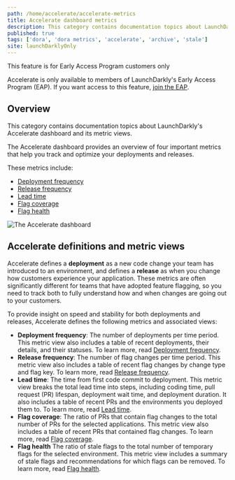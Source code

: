 ```yaml
---
path: /home/accelerate/accelerate-metrics
title: Accelerate dashboard metrics
description: This category contains documentation topics about LaunchDarkly's Accelerate dashboard and its metric views.
published: true
tags: ['dora', 'dora metrics', 'accelerate', 'archive', 'stale']
site: launchDarklyOnly
---
```


<Callout intent="info">
  <CalloutTitle>This feature is for Early Access Program customers only</CalloutTitle>
  <CalloutDescription>

Accelerate is only available to members of LaunchDarkly's Early Access Program (EAP). If you want access to this feature, [join the EAP](https://launchdarkly.com/eap).

  </CalloutDescription>
</Callout>

## Overview

This category contains documentation topics about LaunchDarkly's Accelerate dashboard and its metric views.

The Accelerate dashboard provides an overview of four important metrics that help you track and optimize your deployments and releases.

These metrics include:

- [Deployment frequency](/home/accelerate/accelerate-metrics/deployment)
- [Release frequency](/home/accelerate/accelerate-metrics/release)
- [Lead time](/home/accelerate/accelerate-metrics/lead-time)
- [Flag coverage](/home/accelerate/accelerate-metrics/flag-coverage)
- [Flag health](/home/accelerate/accelerate-metrics/flag-health)

![The Accelerate dashboard](accelerate.png)

## Accelerate definitions and metric views

Accelerate defines a **deployment** as a new code change your team has introduced to an environment, and defines a **release** as when you change how customers experience your application. These metrics are often significantly different for teams that have adopted feature flagging, so you need to track both to fully understand how and when changes are going out to your customers.

To provide insight on speed and stability for both deployments and releases, Accelerate defines the following metrics and associated views:

- **Deployment frequency**: The number of deployments per time period. This metric view also includes a table of recent deployments, their details, and their statuses. To learn more, read [Deployment frequency](/home/accelerate/accelerate-metrics/deployment).
- **Release frequency**: The number of flag changes per time period. This metric view also includes a table of recent flag changes by change type and flag key. To learn more, read [Release frequency](/home/accelerate/accelerate-metrics/release).
- **Lead time**: The time from first code commit to deployment. This metric view breaks the total lead time into steps, including coding time, pull request (PR) lifespan, deployment wait time, and deployment duration. It also includes a table of recent PRs and the environments you deployed them to. To learn more, read [Lead time](/home/accelerate/accelerate-metrics/lead-time).
- **Flag coverage**: The ratio of PRs that contain flag changes to the total number of PRs for the selected applications. This metric view also includes a table of recent PRs that contained flag changes. To learn more, read [Flag coverage](/home/accelerate/accelerate-metrics/flag-coverage).
- **Flag health** The ratio of stale flags to the total number of temporary flags for the selected environment. This metric view includes a summary of stale flags and recommendations for which flags can be removed. To learn more, read [Flag health](/home/accelerate/accelerate-metrics/flag-health). 
